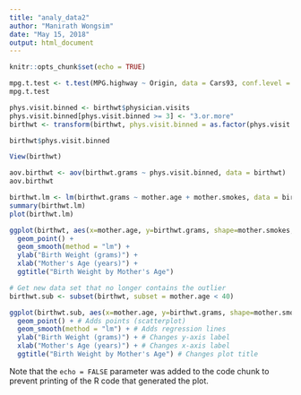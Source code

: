 ```yaml
---
title: "analy_data2"
author: "Manirath Wongsim"
date: "May 15, 2018"
output: html_document
---
```


```r
knitr::opts_chunk$set(echo = TRUE)
```

```r
mpg.t.test <- t.test(MPG.highway ~ Origin, data = Cars93, conf.level = 0.90)
mpg.t.test
```


```r
phys.visit.binned <- birthwt$physician.visits
phys.visit.binned[phys.visit.binned >= 3] <- "3.or.more"
birthwt <- transform(birthwt, phys.visit.binned = as.factor(phys.visit.binned))

birthwt$phys.visit.binned

View(birthwt)

```

```r
aov.birthwt <- aov(birthwt.grams ~ phys.visit.binned, data = birthwt)
aov.birthwt

```


```r
birthwt.lm <- lm(birthwt.grams ~ mother.age + mother.smokes, data = birthwt)
summary(birthwt.lm)
plot(birthwt.lm)
```


```r
ggplot(birthwt, aes(x=mother.age, y=birthwt.grams, shape=mother.smokes, color=mother.smokes)) + 
  geom_point() + 
  geom_smooth(method = "lm") + 
  ylab("Birth Weight (grams)") + 
  xlab("Mother's Age (years)") + 
  ggtitle("Birth Weight by Mother's Age") 
```


```r
# Get new data set that no longer contains the outlier
birthwt.sub <- subset(birthwt, subset = mother.age < 40)

ggplot(birthwt.sub, aes(x=mother.age, y=birthwt.grams, shape=mother.smokes, color=mother.smokes)) + 
  geom_point() + # Adds points (scatterplot)
  geom_smooth(method = "lm") + # Adds regression lines
  ylab("Birth Weight (grams)") + # Changes y-axis label
  xlab("Mother's Age (years)") + # Changes x-axis label
  ggtitle("Birth Weight by Mother's Age") # Changes plot title
```






Note that the `echo = FALSE` parameter was added to the code chunk to prevent printing of the R code that generated the plot.
